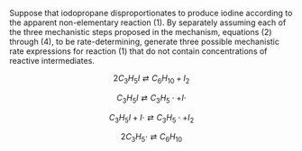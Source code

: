 Suppose that iodopropane disproportionates to produce iodine according to the apparent non-elementary reaction (1). By separately assuming each of the three mechanistic steps proposed in the mechanism, equations (2) through (4), to be rate-determining, generate three possible mechanistic rate expressions for reaction (1) that do not contain concentrations of reactive intermediates.

$$
2 C_3H_5I \rightleftarrows C_6H_{10} + I_2 \tag{1}
$$

$$
C_3H_5I \rightleftarrows C_3H_5 \cdot + I \cdot \tag{2}
$$

$$
C_3H_5I + I \cdot \rightleftarrows C_3H_5 \cdot + I_2 \tag{3}
$$

$$
2C_3H_5 \cdot \rightleftarrows C_6H_{10} \tag{4}
$$

